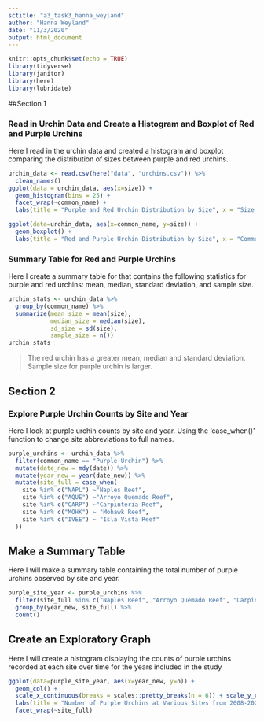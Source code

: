```yaml
---
sctitle: "a3_task3_hanna_weyland"
author: "Hanna Weyland"
date: "11/3/2020"
output: html_document
---
```


```r
knitr::opts_chunk$set(echo = TRUE)
library(tidyverse)
library(janitor)
library(here)
library(lubridate)
```


##Section 1

### Read in Urchin Data and Create a Histogram and Boxplot of Red and Purple Urchins 

Here I read in the urchin data and created a histogram and boxplot comparing the distribution of sizes between purple and red urchins. 

```r
urchin_data <- read.csv(here("data", "urchins.csv")) %>% 
  clean_names()
ggplot(data = urchin_data, aes(x=size)) +
  geom_histogram(bins = 25) +
  facet_wrap(~common_name) +
  labs(title = "Purple and Red Urchin Distribution by Size", x = "Size (cm)", y = "Number of Urchins")
```

```r
ggplot(data=urchin_data, aes(x=common_name, y=size)) +
  geom_boxplot() +
  labs(title = "Red and Purple Urchin Distribution by Size", x = "Common Name", y = "Size (cm)")
```

### Summary Table for Red and Purple Urchins 
Here I create a summary table for that contains the following statistics for purple and red urchins: mean, median, standard deviation, and sample size. 

```r
urchin_stats <- urchin_data %>% 
  group_by(common_name) %>% 
  summarize(mean_size = mean(size),
            median_size = median(size),
            sd_size = sd(size),
            sample_size = n())
urchin_stats

```

> The red urchin has a greater mean, median and standard deviation. Sample size for purple urchin is larger. 

## Section 2

### Explore Purple Urchin Counts by Site and Year

Here I look at purple urchin counts by site and year. Using the 'case_when()' function to change site abbreviations to full names.  

```r
purple_urchins <- urchin_data %>% 
  filter(common_name == "Purple Urchin") %>% 
  mutate(date_new = mdy(date)) %>% 
  mutate(year_new = year(date_new)) %>% 
  mutate(site_full = case_when(
    site %in% c("NAPL") ~"Naples Reef",
    site %in% c("AQUE") ~"Arroyo Quemado Reef",
    site %in% c("CARP") ~"Carpinteria Reef",
    site %in% c("MOHK") ~ "Mohawk Reef",
    site %in% c("IVEE") ~ "Isla Vista Reef"
  ))
```

## Make a Summary Table 

Here I will make a summary table containing the total number of purple urchins observed by site and year. 

```r
purple_site_year <- purple_urchins %>% 
  filter(site_full %in% c("Naples Reef", "Arroyo Quemado Reef", "Carpinteria Reef", "Mohawk Reef", "Isla Vista Reef"), year_new >= 2008, year_new <= 2020) %>% 
  group_by(year_new, site_full) %>% 
  count()
```


## Create an Exploratory Graph 

Here I will create a histogram displaying the counts of purple urchins recorded at each site over time for the years included in the study

```r
ggplot(data=purple_site_year, aes(x=year_new, y=n)) +
  geom_col() +
  scale_x_continuous(breaks = scales::pretty_breaks(n = 6)) + scale_y_continuous(breaks = scales::pretty_breaks(n = 6)) +
  labs(title = "Number of Purple Urchins at Various Sites from 2008-2020", x= "Year", y="Count") +
  facet_wrap(~site_full)

```





